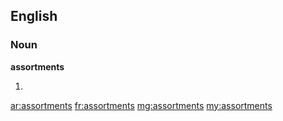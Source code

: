 ==English==

===Noun===
'''assortments'''

# {{plural of|[[assortment]]}}

[[ar:assortments]]
[[fr:assortments]]
[[mg:assortments]]
[[my:assortments]]